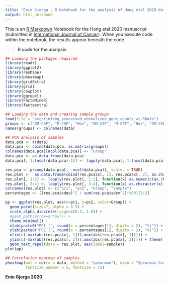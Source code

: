 ```yaml
---
title: "Enio Gjerga - R Notebook for the analysis of Hong etal 2020 data."
output: html_notebook
---
```


This is an [R Markdown](http://rmarkdown.rstudio.com) Notebook for the Hong etal 2020 manuscript (submitted in [International Journal of Cancer](https://onlinelibrary.wiley.com/journal/10970215)). When you execute code within the notebook, the results appear beneath the code.

> **R code for the analysis**
```r

## Loading the packages required
library(readr)
library(ggplot2)
library(reshape)
library(pheatmap)
library(gridExtra)
library(grid)
library(cowplot)
library(ggrepel)
library(FactoMineR)
library(factoextra)

## Loading the data and creating sample groups
load(file = "src/Yinfeng_processed_normalized_gene_counts_wt.RData")
groups <- c("GM-CSF", "M-CSF", "Hox", "GM-CSF", "M-CSF", "Hox", "GM-CSF", "M-CSF", "Hox")
names(groups) <- colnames(data)

## PCA analysis of samples
data.pca <- t(data)
data.pca <- cbind(data.pca, as.matrix(groups))
colnames(data.pca)[ncol(data.pca)] <- "Group"
data.pca <- as.data.frame(data.pca)
data.pca[, 1:(ncol(data.pca)-1)] <- lapply(data.pca[, 1:(ncol(data.pca)-1)], function(x) as.numeric(as.character(x)))

res.pca <- prcomp(data.pca[, -ncol(data.pca)], scale. = TRUE)
res.plot <-  as.data.frame(cbind(res.pca$x[, 1], res.pca$x[, 2], as.character(data.pca$Group), rownames(data.pca)))
res.plot[, 1:2] <- lapply(res.plot[, 1:2], function(x) as.numeric(as.character(x)))
res.plot[, 3:4] <- lapply(res.plot[, 3:4], function(x) as.character(x))
colnames(res.plot) <- c("pc1", "pc2", "Group", "sample")
percentages <- ((res.pca$sdev)^2 / sum(res.pca$sdev^2)*100)[1:2]

pp <- ggplot(res.plot, aes(x=pc1, y=pc2, color=Group)) +
  geom_point(size=7, alpha = 0.5) +
  scale_alpha_discrete(range=c(0.3, 1.0)) +
  #geom_path(arrow=arrow()) +
  theme_minimal() +
  xlab(paste0("PC1 (", round(x = percentages[1], digits = 2), "%)")) +
  ylab(paste0("PC1 (", round(x = percentages[1], digits = 2), "%)")) +
  xlim(c(-max(abs(res.pca$x[, 1])),max(abs(res.pca$x[, 1])))) +
  ylim(c(-max(abs(res.pca$x[, 2])),max(abs(res.pca$x[, 2])))) + theme(legend.position = "none") +
  geom_text_repel(data = res.plot, aes(label=sample))
plot(pp)

## Correlation heatmap of samples
pheatmap(mat = cor(x = data, method = "spearman"), main = "Spearman Correlation of Samples", 
         fontsize_number = 5, fontsize = 15)

```

**Enio Gjerga 2020**